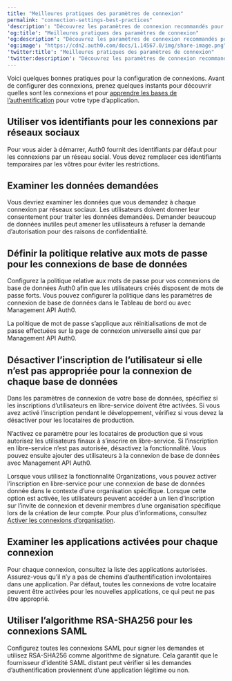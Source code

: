 ```yaml
---
title: "Meilleures pratiques des paramètres de connexion"
permalink: "connection-settings-best-practices"
'description': "Découvrez les paramètres de connexion recommandés pour les fournisseurs d’identité dans Auth0."
'og:title': "Meilleures pratiques des paramètres de connexion"
'og:description': "Découvrez les paramètres de connexion recommandés pour les fournisseurs d’identité dans Auth0."
'og:image': "https://cdn2.auth0.com/docs/1.14567.0/img/share-image.png"
'twitter:title': "Meilleures pratiques des paramètres de connexion"
'twitter:description': "Découvrez les paramètres de connexion recommandés pour les fournisseurs d’identité dans Auth0."
---
```


Voici quelques bonnes pratiques pour la configuration de connexions. Avant de configurer des connexions, prenez quelques instants pour découvrir quelles sont les connexions et pour [apprendre les bases de l’authentification](/docs/docs/fr-ca/authenticate) pour votre type d’application.

## Utiliser vos identifiants pour les connexions par réseaux sociaux

Pour vous aider à démarrer, Auth0 fournit des identifiants par défaut pour les connexions par un réseau social. Vous devez remplacer ces identifiants temporaires par les vôtres pour éviter les restrictions.

## Examiner les données demandées

Vous devriez examiner les données que vous demandez à chaque connexion par réseaux sociaux. Les utilisateurs doivent donner leur consentement pour traiter les données demandées. Demander beaucoup de données inutiles peut amener les utilisateurs à refuser la demande d’autorisation pour des raisons de confidentialité.

## Définir la politique relative aux mots de passe pour les connexions de base de données

Configurez la politique relative aux mots de passe pour vos connexions de base de données Auth0 afin que les utilisateurs créés disposent de mots de passe forts. Vous pouvez configurer la politique dans les paramètres de connexion de base de données dans le Tableau de bord ou avec <Tooltip href="/docs/docs/fr-ca/glossary?term=management-api" tip="Management API
Un produit permettant aux clients d’effectuer des tâches administratives." cta="Voir le glossaire">Management API</Tooltip> Auth0.

La politique de mot de passe s’applique aux réinitialisations de mot de passe effectuées sur la page de connexion universelle ainsi que par Management API Auth0.

## Désactiver l’inscription de l’utilisateur si elle n’est pas appropriée pour la connexion de chaque base de données

Dans les paramètres de connexion de votre base de données, spécifiez si les inscriptions d’utilisateurs en libre-service doivent être activées. Si vous avez activé l’inscription pendant le développement, vérifiez si vous devez la désactiver pour les locataires de production.

N’activez ce paramètre pour les locataires de production que si vous autorisez les utilisateurs finaux à s’inscrire en libre-service. Si l’inscription en libre-service n’est pas autorisée, désactivez la fonctionnalité. Vous pouvez ensuite ajouter des utilisateurs à la connexion de base de données avec Management API Auth0.

Lorsque vous utilisez la fonctionnalité Organizations, vous pouvez activer l’inscription en libre-service pour une connexion de base de données donnée dans le contexte d’une organisation spécifique. Lorsque cette option est activée, les utilisateurs peuvent accéder à un lien d’inscription sur l’invite de connexion et devenir membres d’une organisation spécifique lors de la création de leur compte. Pour plus d’informations, consultez [Activer les connexions d’organisation](/docs/docs/fr-ca/manage-users/organizations/configure-organizations/enable-connections).

## Examiner les applications activées pour chaque connexion

Pour chaque connexion, consultez la liste des applications autorisées. Assurez-vous qu’il n’y a pas de chemins d’authentification involontaires dans une application. Par défaut, toutes les connexions de votre locataire peuvent être activées pour les nouvelles applications, ce qui peut ne pas être approprié.

## Utiliser l’algorithme RSA-SHA256 pour les connexions SAML

Configurez toutes les connexions <Tooltip href="/docs/docs/fr-ca/glossary?term=security-assertion-markup-language" tip="Security Assertion Markup Language (SAML)
Protocole normalisé permettant à deux parties d’échanger des informations d’authentification sans mot de passe." cta="Voir le glossaire">SAML</Tooltip> pour signer les demandes et utilisez RSA-SHA256 comme algorithme de signature. Cela garantit que le fournisseur d’identité SAML distant peut vérifier si les demandes d’authentification proviennent d’une application légitime ou non.